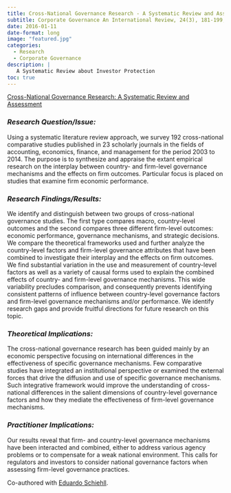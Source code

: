 ```yaml
---
title: Cross-National Governance Research - A Systematic Review and Assessment
subtitle: Corporate Governance An International Review, 24(3), 181-199, 2016, [doi](https://doi.org/10.1111/corg.12158)
date: 2016-01-11
date-format: long
image: "featured.jpg"
categories:
  - Research
  - Corporate Governance
description: |
   A Systematic Review about Investor Protection
toc: true
---
```


<script type="text/javascript" src="//cdn.plu.mx/widget-popup.js"></script>

<a href="https://plu.mx/plum/a/?doi=10.1111%2Fcorg.12158" data-popup="right" data-size="large" class="plumx-plum-print-popup" data-site="plum" data-hide-when-empty="true">Cross-National Governance Research: A Systematic Review and Assessment</a>








### *Research Question/Issue:*

Using a systematic literature review approach, we survey 192 cross-national comparative studies published in 23 scholarly journals in the fields of accounting, economics, finance, and management for the period 2003 to 2014. The purpose is to synthesize and appraise the extant empirical research on the interplay between country- and firm-level governance mechanisms and the effects on firm outcomes. Particular focus is placed on studies that examine firm economic performance.


### *Research Findings/Results:*

We identify and distinguish between two groups of cross-national governance studies. The first type compares macro, country-level outcomes and the second compares three different firm-level outcomes: economic performance, governance mechanisms, and strategic decisions. We compare the theoretical frameworks used and further analyze the country-level factors and firm-level governance attributes that have been combined to investigate their interplay and the effects on firm outcomes. We find substantial variation in the use and measurement of country-level factors as well as a variety of causal forms used to explain the combined effects of country- and firm-level governance mechanisms. This wide variability precludes comparison, and consequently prevents identifying consistent patterns of influence between country-level governance factors and firm-level governance mechanisms and/or performance. We identify research gaps and provide fruitful directions for future research on this topic.

### *Theoretical Implications:*

The cross-national governance research has been guided mainly by an economic perspective focusing on international differences in the effectiveness of specific governance mechanisms. Few comparative studies have integrated an institutional perspective or examined the external forces that drive the diffusion and use of specific governance mechanisms. Such integrative framework would improve the understanding of cross-national differences in the salient dimensions of country-level governance factors and how they mediate the effectiveness of firm-level governance mechanisms.

### *Practitioner Implications:*

Our results reveal that firm- and country-level governance mechanisms have been interacted and combined, either to address various agency problems or to compensate for a weak national environment. This calls for regulators and investors to consider national governance factors when assessing firm-level governance practices.


Co-authored with [Eduardo Schiehll](https://www.hec.ca/en/profs/eduardo.schiehll.html).

